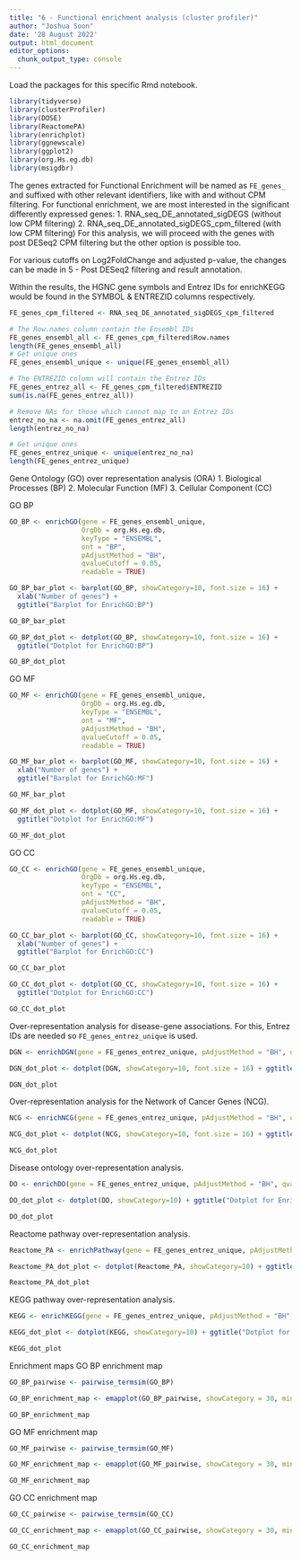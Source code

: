 ```yaml
---
title: "6 - Functional enrichment analysis (cluster profiler)"
author: "Joshua Soon"
date: '28 August 2022'
output: html_document
editor_options: 
  chunk_output_type: console
---
```




Load the packages for this specific Rmd notebook.
```r
library(tidyverse)
library(clusterProfiler)
library(DOSE)
library(ReactomePA)
library(enrichplot)
library(ggnewscale)
library(ggplot2)
library(org.Hs.eg.db)
library(msigdbr)
```



The genes extracted for Functional Enrichment will be named as `FE_genes_` and suffixed with other relevant identifiers, like with and without CPM filtering.
For functional enrichment, we are most interested in the significant differently expressed genes:
1. RNA_seq_DE_annotated_sigDEGS (without low CPM filtering)
2. RNA_seq_DE_annotated_sigDEGS_cpm_filtered (with low CPM filtering)
For this analysis, we will proceed with the genes with post DESeq2 CPM filtering but the other option is possible too.

For various cutoffs on Log2FoldChange and adjusted p-value, the changes can be made in 5 - Post DESeq2 filtering and result annotation.

Within the results, the HGNC gene symbols and Entrez IDs for enrichKEGG would be found in the SYMBOL & ENTREZID columns respectively.
```r
FE_genes_cpm_filtered <- RNA_seq_DE_annotated_sigDEGS_cpm_filtered

# The Row.names column contain the Ensembl IDs
FE_genes_ensembl_all <- FE_genes_cpm_filtered$Row.names
length(FE_genes_ensembl_all)
# Get unique ones
FE_genes_ensembl_unique <- unique(FE_genes_ensembl_all)

# The ENTREZID column will contain the Entrez IDs
FE_genes_entrez_all <- FE_genes_cpm_filtered$ENTREZID
sum(is.na(FE_genes_entrez_all))

# Remove NAs for those which cannot map to an Entrez IDs
entrez_no_na <- na.omit(FE_genes_entrez_all)
length(entrez_no_na)

# Get unique ones
FE_genes_entrez_unique <- unique(entrez_no_na)
length(FE_genes_entrez_unique)
```



Gene Ontology (GO) over representation analysis (ORA)
1. Biological Processes (BP)
2. Molecular Function (MF)
3. Cellular Component (CC)

GO BP
```r
GO_BP <- enrichGO(gene = FE_genes_ensembl_unique,
                  OrgDb = org.Hs.eg.db,
                  keyType = "ENSEMBL",
                  ont = "BP",
                  pAdjustMethod = "BH",
                  qvalueCutoff = 0.05,
                  readable = TRUE)

GO_BP_bar_plot <- barplot(GO_BP, showCategory=10, font.size = 16) +
  xlab("Number of genes") +
  ggtitle("Barplot for EnrichGO:BP")

GO_BP_bar_plot

GO_BP_dot_plot <- dotplot(GO_BP, showCategory=10, font.size = 16) +
  ggtitle("Dotplot for EnrichGO:BP")

GO_BP_dot_plot
```

GO MF
```r
GO_MF <- enrichGO(gene = FE_genes_ensembl_unique,
                  OrgDb = org.Hs.eg.db,
                  keyType = "ENSEMBL",
                  ont = "MF",
                  pAdjustMethod = "BH",
                  qvalueCutoff = 0.05,
                  readable = TRUE)

GO_MF_bar_plot <- barplot(GO_MF, showCategory=10, font.size = 16) +
  xlab("Number of genes") +
  ggtitle("Barplot for EnrichGO:MF")

GO_MF_bar_plot

GO_MF_dot_plot <- dotplot(GO_MF, showCategory=10, font.size = 16) +
  ggtitle("Dotplot for EnrichGO:MF")

GO_MF_dot_plot
```

GO CC
```r
GO_CC <- enrichGO(gene = FE_genes_ensembl_unique,
                  OrgDb = org.Hs.eg.db,
                  keyType = "ENSEMBL",
                  ont = "CC",
                  pAdjustMethod = "BH",
                  qvalueCutoff = 0.05,
                  readable = TRUE)

GO_CC_bar_plot <- barplot(GO_CC, showCategory=10, font.size = 16) +
  xlab("Number of genes") +
  ggtitle("Barplot for EnrichGO:CC")

GO_CC_bar_plot

GO_CC_dot_plot <- dotplot(GO_CC, showCategory=10, font.size = 16) +
  ggtitle("Dotplot for EnrichGO:CC")

GO_CC_dot_plot
```



Over-representation analysis for disease-gene associations.
For this, Entrez IDs are needed so `FE_genes_entrez_unique` is used.
```r
DGN <- enrichDGN(gene = FE_genes_entrez_unique, pAdjustMethod = "BH", qvalueCutoff = 0.05, readable = TRUE)

DGN_dot_plot <- dotplot(DGN, showCategory=10, font.size = 16) + ggtitle("Dotplot for EnrichDGN")

DGN_dot_plot
```



Over-representation analysis for the Network of Cancer Genes (NCG).
```r
NCG <- enrichNCG(gene = FE_genes_entrez_unique, pAdjustMethod = "BH", qvalueCutoff = 0.05, readable = TRUE)

NCG_dot_plot <- dotplot(NCG, showCategory=10, font.size = 16) + ggtitle("Dotplot for EnrichNCG")

NCG_dot_plot
```



Disease ontology over-representation analysis.
```r
DO <- enrichDO(gene = FE_genes_entrez_unique, pAdjustMethod = "BH", qvalueCutoff = 0.05, readable = TRUE)

DO_dot_plot <- dotplot(DO, showCategory=10) + ggtitle("Dotplot for EnrichDO")

DO_dot_plot
```



Reactome pathway over-representation analysis.
```r
Reactome_PA <- enrichPathway(gene = FE_genes_entrez_unique, pAdjustMethod = "BH", qvalueCutoff = 0.05, readable=TRUE)

Reactome_PA_dot_plot <- dotplot(Reactome_PA, showCategory=10) + ggtitle("Dotplot for Reactome pathway")

Reactome_PA_dot_plot
```



KEGG pathway over-representation analysis.
```r
KEGG <- enrichKEGG(gene = FE_genes_entrez_unique, pAdjustMethod = "BH", qvalueCutoff = 0.05)

KEGG_dot_plot <- dotplot(KEGG, showCategory=10) + ggtitle("Dotplot for EnrichKEGG")

KEGG_dot_plot
```



Enrichment maps
GO BP enrichment map
```r
GO_BP_pairwise <- pairwise_termsim(GO_BP)

GO_BP_enrichment_map <- emapplot(GO_BP_pairwise, showCategory = 30, min_edge = 0.2, cex_label_category = 1)

GO_BP_enrichment_map
```

GO MF enrichment map
```r
GO_MF_pairwise <- pairwise_termsim(GO_MF)

GO_MF_enrichment_map <- emapplot(GO_MF_pairwise, showCategory = 30, min_edge = 0.2, cex_label_category = 1)

GO_MF_enrichment_map
```

GO CC enrichment map
```r
GO_CC_pairwise <- pairwise_termsim(GO_CC)

GO_CC_enrichment_map <- emapplot(GO_CC_pairwise, showCategory = 30, min_edge = 0.2, cex_label_category = 1)

GO_CC_enrichment_map
```
